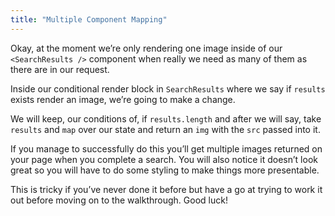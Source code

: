 ```yaml
---
title: "Multiple Component Mapping"
---
```


Okay, at the moment we’re only rendering one image inside of our `<SearchResults />` component when really we need as many of them as there are in our request.

Inside our conditional render block in `SearchResults` where we say if `results` exists render an image, we’re going to make a change.

We will keep, our conditions of, if `results.length` and after we will say, take `results` and `map` over our state and return an `img` with the `src` passed into it.

If you manage to successfully do this you’ll get multiple images returned on your page when you complete a search. You will also notice it doesn’t look great so you will have to do some styling to make things more presentable.

This is tricky if you’ve never done it before but have a go at trying to work it out before moving on to the walkthrough. Good luck!